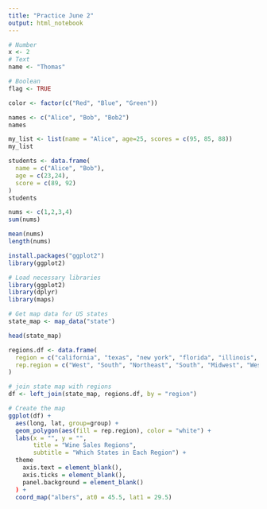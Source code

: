 ```yaml
---
title: "Practice June 2"
output: html_notebook
---
```



```r
# Number
x <- 2
# Text
name <- "Thomas"
```

```r
# Boolean
flag <- TRUE
```

```r
color <- factor(c("Red", "Blue", "Green"))
```

```r
names <- c("Alice", "Bob", "Bob2")
names
```

```r
my_list <- list(name = "Alice", age=25, scores = c(95, 85, 88))
my_list
```
```r
students <- data.frame(
  name = c("Alice", "Bob"), 
  age = c(23,24),
  score = c(89, 92)
)
students
```

```r
nums <- c(1,2,3,4)
sum(nums)
```

```r
mean(nums)
length(nums)
```

```r
install.packages("ggplot2")
library(ggplot2)
```
```r
# Load necessary libraries
library(ggplot2)
library(dplyr)
library(maps)
```

```r
# Get map data for US states
state_map <- map_data("state")
```

```r
head(state_map)
```

```r
regions.df <- data.frame(
  region = c("california", "texas", "new york", "florida", "illinois", "washington"),
  rep.region = c("West", "South", "Northeast", "South", "Midwest", "West")
)
```

```r
# join state map with regions
df <- left_join(state_map, regions.df, by = "region")
```

```r
# Create the map
ggplot(df) +
  aes(long, lat, group=group) +
  geom_polygon(aes(fill = rep.region), color = "white") +
  labs(x = "", y = "",
       title = "Wine Sales Regions",
       subtitle = "Which States in Each Region") +
  theme 
    axis.text = element_blank(), 
    axis.ticks = element_blank(),
    panel.background = element_blank()
  ) +
  coord_map("albers", at0 = 45.5, lat1 = 29.5)
```










